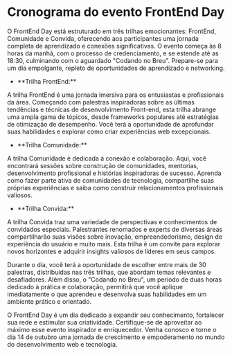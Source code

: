 
# <div className={style.h1}>Cronograma do evento FrontEnd Day</div>
<div className={style.Introduction}>

<p className={style.text}>O FrontEnd Day está estruturado em três trilhas emocionantes: FrontEnd, Comunidade e Convida, oferecendo aos participantes uma jornada completa de aprendizado e conexões significativas. O evento começa às 8 horas da manhã, com o processo de credenciamento, e se estende até as 18:30, culminando com o aguardado "Codando no Breu". Prepare-se para um dia empolgante, repleto de oportunidades de aprendizado e networking.</p>

- <p className={style.text}>**Trilha FrontEnd:**</p>

<p className={style.text}>A trilha FrontEnd é uma jornada imersiva para os entusiastas e profissionais da área. Começando com palestras inspiradoras sobre as últimas tendências e técnicas de desenvolvimento Front-end, esta trilha abrange uma ampla gama de tópicos, desde frameworks populares até estratégias de otimização de desempenho. Você terá a oportunidade de aprofundar suas habilidades e explorar como criar experiências web excepcionais.</p>

- <p className={style.text}>**Trilha Comunidade:**</p>

<p className={style.text}>A trilha Comunidade é dedicada à conexão e colaboração. Aqui, você encontrará sessões sobre construção de comunidades, mentorias, desenvolvimento profissional e histórias inspiradoras de sucesso. Aprenda como fazer parte ativa de comunidades de tecnologia, compartilhe suas próprias experiências e saiba como construir relacionamentos profissionais valiosos.</p>

- <p className={style.text}>**Trilha Convida:**</p>

<p className={style.text}>A trilha Convida traz uma variedade de perspectivas e conhecimentos de convidados especiais. Palestrantes renomados e experts de diversas áreas compartilharão suas visões sobre inovação, empreendedorismo, design de experiência do usuário e muito mais. Esta trilha é um convite para explorar novos horizontes e adquirir insights valiosos de líderes em seus campos.</p>

<p className={style.text}>Durante o dia, você terá a oportunidade de escolher entre mais de 30 palestras, distribuídas nas três trilhas, que abordam temas relevantes e desafiadores. Além disso, o "Codando no Breu", um período de duas horas dedicado à prática e colaboração, permitirá que você aplique imediatamente o que aprendeu e desenvolva suas habilidades em um ambiente prático e orientado.</p>

<p className={style.text}>O FrontEnd Day é um dia dedicado a expandir seu conhecimento, fortalecer sua rede e estimular sua criatividade. Certifique-se de aproveitar ao máximo esse evento inspirador e enriquecedor. Venha conosco e torne o dia 14 de outubro uma jornada de crescimento e empoderamento no mundo do desenvolvimento web e tecnologia.</p>
</div>